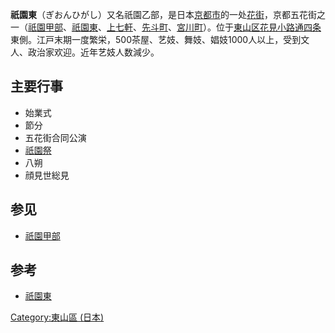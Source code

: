 '''祇園東'''（ぎおんひがし）又名祇園乙部，是日本[[京都市|京都市]]的一处[[花街|花街]]，京都五花街之一（[[祇園甲部|祇園甲部]]、[[祇園東|祇園東]]、[[上七軒|上七軒]]、[[先斗町|先斗町]]、[[宮川町|宮川町]]）。位于[[東山区_(日本)|東山区]][[花見小路通|花見小路通]][[四条通|四条]]東側。江戸末期一度繁栄，500茶屋、艺妓、舞妓、娼妓1000人以上，受到文人、政治家欢迎。近年艺妓人数減少。

==主要行事==
*始業式
*節分
*五花街合同公演
*[[祇園祭|祇園祭]]
*八朔
*顔見世総見

==参见==
* [[祇園甲部|祇園甲部]]

== 参考 ==
*[http://gion-east.jp/ 祇園東] {{Wayback|url=http://gion-east.jp/ |date=20200804073538 }}

[[Category:東山區_(日本)|Category:東山區 (日本)]]